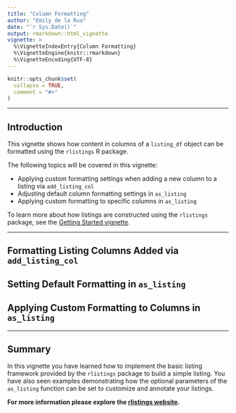 ```yaml
---
title: "Column Formatting"
author: "Emily de la Rua"
date: "`r Sys.Date()`"
output: rmarkdown::html_vignette
vignette: >
  %\VignetteIndexEntry{Column Formatting}
  %\VignetteEngine{knitr::rmarkdown}
  %\VignetteEncoding{UTF-8}
---
```


```r
knitr::opts_chunk$set(
  collapse = TRUE,
  comment = "#>"
)
```

---------

## Introduction

This vignette shows how content in columns of a `listing_df` object can be formatted using the `rlistings` R package.

The following topics will be covered in this vignette:

- Applying custom formatting settings when adding a new column to a listing via `add_listing_col`
- Adjusting default column formatting settings in `as_listing`
- Applying custom formatting to specific columns in `as_listing`

To learn more about how listings are constructed using the `rlistings` package, see the [Getting Started vignette](rlistings.html).

---------

## Formatting Listing Columns Added via `add_listing_col`




## Setting Default Formatting in `as_listing`



## Applying Custom Formatting to Columns in `as_listing`



---------

## Summary

In this vignette you have learned how to implement the basic listing framework provided by the `rlistings` package to build a simple listing. You have also seen examples demonstrating how the optional parameters of the `as_listing` function can be set to customize and annotate your listings.

**For more information please explore the [rlistings website](https://insightsengineering.github.io/rlistings/main/).**
